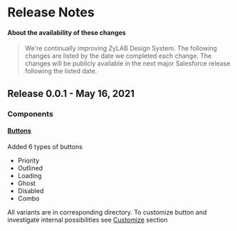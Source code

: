 
<Meta title="What's new" />

<!-- CSS styles for the page -->
<style>{`
`}</style>

# Release Notes

#### About the availability of these changes
> We're continually improving ZyLAB Design System. The following changes are listed by the date we completed each change. The changes will be publicly available in the next major Salesforce release following the listed date.

<!-- Releases Section -->
## Release 0.0.1 - May 16, 2021
### Components

#### [Buttons](?path=/story/buttons-priority--default)

Added 6 types of buttons

- Priority
- Outlined
- Loading
- Ghost
- Disabled
- Combo

All variants are in corresponding directory. To customize button and investigate internal possibilities see [Customize](?path=/story/buttons-customize--button) section